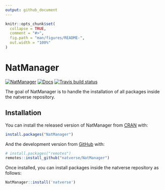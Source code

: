 ```yaml
---
output: github_document
---
```


<!-- README.md is generated from README.Rmd. Please edit that file -->

```r
knitr::opts_chunk$set(
  collapse = TRUE,
  comment = "#>",
  fig.path = "man/figures/README-",
  out.width = "100%"
)
```

# NatManager

<!-- badges: start -->
[![NatManager](https://img.shields.io/badge/NatManager-Part%20of%20the%20natverse-a241b6)](https://natverse.github.io)
[![Docs](https://img.shields.io/badge/docs-100%25-brightgreen.svg)](https://natverse.github.io/NatManager/reference/)
[![Travis build status](https://travis-ci.org/natverse/NatManager.svg?branch=master)](https://travis-ci.org/natverse/NatManager)
<!-- badges: end -->

The goal of NatManager is to handle the installation of all packages inside the natverse repository.

## Installation

You can install the released version of NatManager from [CRAN](https://CRAN.R-project.org) with:

``` r
install.packages("NatManager")
```

And the development version from [GitHub](https://github.com/) with:

``` r
# install.packages("remotes")
remotes::install_github("natverse/NatManager")
```
Once installed, you can install packages inside the natverse repository as follows:

```r
NatManager::install('natverse')
```
